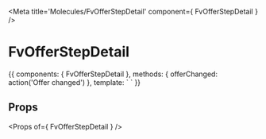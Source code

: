 
<Meta title='Molecules/FvOfferStepDetail' component={ FvOfferStepDetail } />

# FvOfferStepDetail

<Canvas>
<Story name='Common' height='150px'>{{
  components: { FvOfferStepDetail },
  methods: {
    offerChanged: action('Offer changed')
  },
  template: `<FvOfferStepDetail
    @payload:changed="offerChanged"
  >
  </FvOfferStepDetail>`
}}</Story>
</Canvas>

## Props

<Props of={ FvOfferStepDetail } />
